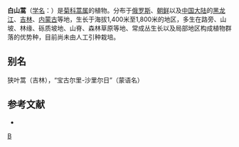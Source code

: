 {{Speciesbox
| taxon = Artemisia lagocephala
| binomial_authority = (Fisch. ex Bess.) DC.
}}

'''白山蒿'''（[[学名|学名]]：{{lang|la|''Artemisia lagocephala''}}）是[[菊科|菊科]][[蒿属|蒿属]]的植物。分布于[[俄罗斯|俄罗斯]]、[[朝鲜|朝鲜]]以及[[中国大陆|中国大陆]]的[[黑龙江|黑龙江]]、[[吉林|吉林]]、[[内蒙古|内蒙古]]等地，生长于海拔1,400米至1,800米的地区，多生在路旁、山坡、林缘、砾质坡地、山脊、森林草原等地、常成丛生长以及局部地区构成植物群落的优势种，目前尚未由人工引种栽培。

== 别名 ==
狭叶蒿（吉林），“宝古尔里-沙里尔日”（蒙语名）

== 参考文献 ==
<div class="references-small">
* {{cite web| url =http://www.bioinfo.cn/db05/KmzwSpecies.php?action=view&id=4122| title =白山蒿| work =《中国高等植物数据库全库》| publisher =中国科学院微生物研究所| author =昆明植物研究所| accessdate =2009-02-24| deadurl =yes| archiveurl =https://web.archive.org/web/20160305045032/http://www.bioinfo.cn/db05/KmzwSpecies.php?action=view&id=4122| archivedate =2016-03-05}}
</div>
{{Taxonbar|from=Q15226780}}

[[Category:蒿属|B]]
{{植物小作品}}